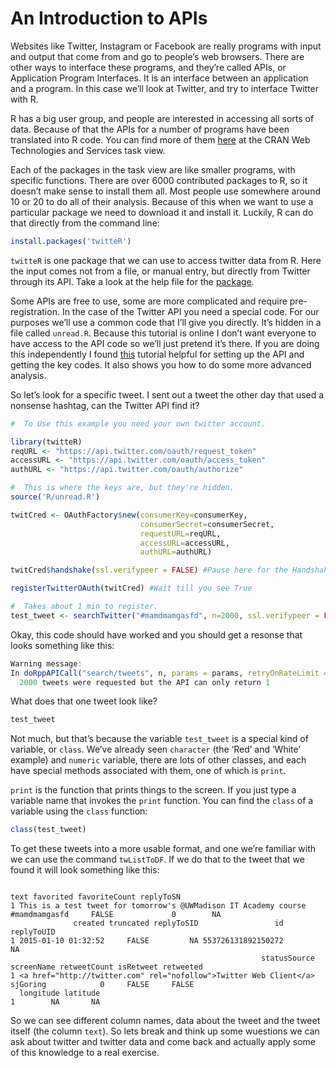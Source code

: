 An Introduction to APIs
========================================================

Websites like Twitter, Instagram or Facebook are really programs with input and output that come from and go to people's web browsers.  There are other ways to interface these programs, and they're called APIs, or Application Program Interfaces.  It is an interface between an application and a program.  In this case we'll look at Twitter, and try to interface Twitter with R.

R has a big user group, and people are interested in accessing all sorts of data.  Because of that the APIs for a number of programs have been translated into R code.  You can find more of them [here](http://cran.r-project.org/web/views/WebTechnologies.html) at the CRAN Web Technologies and Services task view.

Each of the packages in the task view are like smaller programs, with specific functions.  There are over 6000 contributed packages to R, so it doesn't make sense to install them all.  Most people use somewhere around 10 or 20 to do all of their analysis.  Because of this when we want to use a particular package we need to download it and install it.  Luckily, R can do that directly from the command line:

```r
install.packages('twitteR')
```

`twitteR` is one package that we can use to access twitter data from R.  Here the input comes not from a file, or manual entry, but directly from Twitter through its API.  Take a look at the help file for the [package](http://cran.r-project.org/web/packages/twitteR/twitteR.pdf).

Some APIs are free to use, some are more complicated and require pre-registration.  In the case of the Twitter API you need a special code.  For our purposes we'll use a common code that I'll give you directly.  It's hidden in a file called `unread.R`.  Because this tutorial is online I don't want everyone to have access to the API code so we'll just pretend it's there.  If you are doing this independently I found [this](http://bogdanrau.com/blog/collecting-tweets-using-r-and-the-twitter-search-api/) tutorial helpful for setting up the API and getting the key codes.  It also shows you how to do some more advanced analysis.

So let's look for a specific tweet.  I sent out a tweet the other day that used a nonsense hashtag, can the Twitter API find it?

```r

#  To Use this example you need your own twitter account.

library(twitteR)
reqURL <- "https://api.twitter.com/oauth/request_token"
accessURL <- "https://api.twitter.com/oauth/access_token"
authURL <- "https://api.twitter.com/oauth/authorize"

#  This is where the keys are, but they're hidden.
source('R/unread.R')

twitCred <- OAuthFactory$new(consumerKey=consumerKey,
                             consumerSecret=consumerSecret,
                             requestURL=reqURL,
                             accessURL=accessURL,
                             authURL=authURL)

twitCred$handshake(ssl.verifypeer = FALSE) #Pause here for the Handshake Pin Code

registerTwitterOAuth(twitCred) #Wait till you see True

#  Takes about 1 min to register.
test_tweet <- searchTwitter("#mamdmamgasfd", n=2000, ssl.verifypeer = FALSE) #Get the Tweets

```

Okay, this code should have worked and you should get a resonse that looks something like this:

```r
Warning message:
In doRppAPICall("search/tweets", n, params = params, retryOnRateLimit = retryOnRateLimit,  :
  2000 tweets were requested but the API can only return 1
```

What does that one tweet look like?

```r
test_tweet
```

Not much, but that's because the variable `test_tweet` is a special kind of variable, or `class`.  We've already seen `character` (the 'Red' and 'White' example) and `numeric` variable, there are lots of other classes, and each have special methods associated with them, one of which is `print`.

`print` is the function that prints things to the screen.  If you just type a variable name that invokes the `print` function.  You can find the `class` of a variable using the `class` function:

```r
class(test_tweet)
```

To get these tweets into a more usable format, and one we're familiar with we can use the command `twListToDF`.  If we do that to the tweet that we found it will look something like this:

```{}
                                                                            text favorited favoriteCount replyToSN
1 This is a test tweet for tomorrow's @UWMadison IT Academy course #mamdmamgasfd     FALSE             0        NA
              created truncated replyToSID                 id replyToUID
1 2015-01-10 01:32:52     FALSE         NA 553726131892150272         NA
                                                        statusSource screenName retweetCount isRetweet retweeted
1 <a href="http://twitter.com" rel="nofollow">Twitter Web Client</a>   sjGoring            0     FALSE     FALSE
  longitude latitude
1        NA       NA
```

So we can see different column names, data about the tweet and the tweet itself (the column `text`).  So lets break and think up some wuestions we can ask about twitter and twitter data and come back and actually apply some of this knowledge to a real exercise.